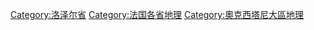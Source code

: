 [[Category:洛泽尔省|Category:洛泽尔省]]
[[Category:法国各省地理|Category:法国各省地理]]
[[Category:奧克西塔尼大區地理|Category:奧克西塔尼大區地理]]
